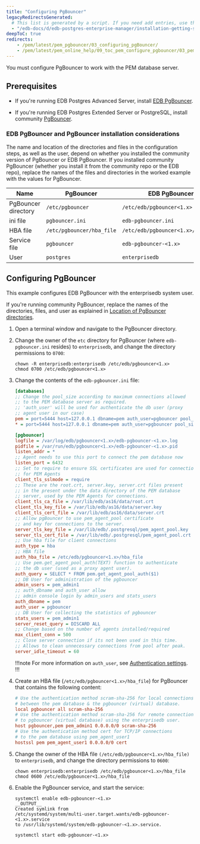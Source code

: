 ```yaml
---
title: "Configuring PgBouncer"
legacyRedirectsGenerated:
  # This list is generated by a script. If you need add entries, use the `legacyRedirects` key.
  - "/edb-docs/d/edb-postgres-enterprise-manager/installation-getting-started/pgbouncer-configuration-guide/8.0/configuring_pgBouncer.html"
deepToC: true
redirects:
    - /pem/latest/pem_pgbouncer/03_configuring_pgBouncer/
    - /pem/latest/pem_online_help/09_toc_pem_configure_pgbouncer/03_pem_pgbouncer_configuring_pgbouncer/
---
```


You must configure PgBouncer to work with the PEM database server.

## Prerequisites

- If you're running EDB Postgres Advanced Server, install [EDB PgBouncer](/pgbouncer/latest/installing).

- If you're running EDB Postgres Extended Server or PostgreSQL, install community [PgBouncer](https://www.pgbouncer.org/install.html). 

### EDB PgBouncer and PgBouncer installation considerations

The name and location of the directories and files in the configuration steps, as well as the user, depend on whether you installed the community version of PgBouncer or EDB PgBouncer. If you installed community PgBouncer (whether you install it from the community repo or the EDB repo), replace the names of the files and directories in the worked example with the values for PgBouncer.

| Name                | PgBouncer                 | EDB PgBouncer                      |
|---------------------|---------------------------|------------------------------------|
| PgBouncer directory | `/etc/pgbouncer`          | `/etc/edb/pgbouncer<1.x>`          |
| ini file            | `pgbouncer.ini`           | `edb-pgbouncer.ini`                |
| HBA file            | `/etc/pgbouncer/hba_file` | `/etc/edb/pgbouncer<1.x>/hba_file` |
| Service file        | `pgbouncer`               | `edb-pgbouncer-<1.x>`              |
| User                | `postgres`                | `enterprisedb`                     |

## Configuring PgBouncer

This example configures EDB PgBouncer with the enterprisedb system user. 

If you're running community PgBouncer, replace the names of the directories, files, and user as explained in [Location of PgBouncer directories](#edb-pgbouncer-and-pgbouncer-installation-considerations).

1.  Open a terminal window and navigate to the PgBouncer directory.

1.  Change the owner of the `etc` directory for PgBouncer (where `edb-pgbouncer.ini` resides) to `enterprisedb`, and change the directory permissions to `0700`:

    ```shell
    chown -R enterprisedb:enterprisedb /etc/edb/pgbouncer<1.x>
    chmod 0700 /etc/edb/pgbouncer<1.x>
    ```

1.  Change the contents of the `edb-pgbouncer.ini` file:

    ```ini
    [databases]
    ;; Change the pool_size according to maximum connections allowed
    ;; to the PEM database server as required.
    ;; 'auth_user' will be used for authenticate the db user (proxy
    ;; agent user in our case)
    pem = port=5444 host=127.0.0.1 dbname=pem auth_user=pgbouncer pool_size=80 pool_mode=transaction
    * = port=5444 host=127.0.0.1 dbname=pem auth_user=pgbouncer pool_size=10

    [pgbouncer]
    logfile = /var/log/edb/pgbouncer<1.x>/edb-pgbouncer-<1.x>.log
    pidfile = /var/run/edb/pgbouncer<1.x>/edb-pgbouncer-<1.x>.pid
    listen_addr = *
    ;; Agent needs to use this port to connect the pem database now
    listen_port = 6432
    ;; Set to require to ensure SSL certificates are used for connections
    ;; for PEM Agents
    client_tls_sslmode = require
    ;; These are the root.crt, server.key, server.crt files present
    ;; in the present under the data directory of the PEM database
    ;; server, used by the PEM Agents for connections.
    client_tls_ca_file = /var/lib/edb/as16/data/root.crt
    client_tls_key_file = /var/lib/edb/as16/data/server.key
    client_tls_cert_file = /var/lib/edb/as16/data/server.crt
    ;; Allow pgBouncer to use pem_agent_pool certificate
    ;; and key for connections to the server.
    server_tls_key_file = /var/lib/edb/.postgresql/pem_agent_pool.key
    server_tls_cert_file = /var/lib/edb/.postgresql/pem_agent_pool.crt
    ;; Use hba file for client connections
    auth_type = hba
    ;; HBA file
    auth_hba_file = /etc/edb/pgbouncer<1.x>/hba_file
    ;; Use pem.get_agent_pool_auth(TEXT) function to authenticate
    ;; the db user (used as a proxy agent user).
    auth_query = SELECT * FROM pem.get_agent_pool_auth($1)
    ;; DB User for administration of the pgbouncer
    admin_users = pem_admin1
    ;; auth_dbname and auth_user allow
    ;; admin console login by admin_users and stats_users
    auth_dbname = pem
    auth_user = pgbouncer
    ;; DB User for collecting the statistics of pgbouncer
    stats_users = pem_admin1
    server_reset_query = DISCARD ALL
    ;; Change based on the number of agents installed/required
    max_client_conn = 500
    ;; Close server connection if its not been used in this time.
    ;; Allows to clean unnecessary connections from pool after peak.
    server_idle_timeout = 60
    ```

    !!!note
       For more information on `auth_user`, see [Authentication settings](https://www.pgbouncer.org/config.html#authentication-settings).
    !!!

1.  Create an HBA file (`/etc/edb/pgbouncer<1.x>/hba_file`) for PgBouncer that contains the following content:

    ```ini
    # Use the authentication method scram-sha-256 for local connections
    # between the pem database & the pgbouncer (virtual) database.
    local pgbouncer all scram-sha-256
    # Use the authentication method scram-sha-256 for remote connections
    # to pgbouncer (virtual database) using the enterprisedb user.
    host pgbouncer,pem pem_admin1 0.0.0.0/0 scram-sha-256
    # Use the authentication method cert for TCP/IP connections
    # to the pem database using pem_agent_user1
    hostssl pem pem_agent_user1 0.0.0.0/0 cert
    ```

1.  Change the owner of the HBA file `(/etc/edb/pgbouncer<1.x>/hba_file)` to `enterprisedb`, and change the directory permissions to `0600`:

    ```shell
    chown enterprisedb:enterprisedb /etc/edb/pgbouncer<1.x>/hba_file
    chmod 0600 /etc/edb/pgbouncer<1.x>/hba_file
    ```

1.  Enable the PgBouncer service, and start the service:

    ```shell
    systemctl enable edb-pgbouncer-<1.x>
    __OUTPUT__
    Created symlink from
    /etc/systemd/system/multi-user.target.wants/edb-pgbouncer-<1.x>.service
    to /usr/lib/systemd/system/edb-pgbouncer-<1.x>.service.
    ```

    ```shell
    systemctl start edb-pgbouncer-<1.x>
    ```
